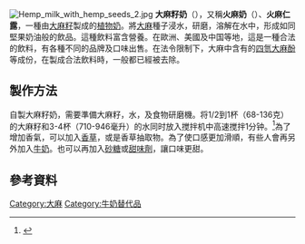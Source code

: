 [[File:Hemp_milk_with_hemp_seeds_2.jpg|thumb]]
'''大麻籽奶'''（{{lang-en|hemp seed milk}}），又稱'''火麻奶'''（{{lang|en|hemp milk}}）、'''火麻仁露'''，一種由[[大麻籽|大麻籽]]製成的[[植物奶|植物奶]]。將[[大麻|大麻]]種子浸水，研磨，溶解在水中，形成如同堅果奶油般的飲品。這種飲料富含營養。在歐洲、美國及中国等地，這是一種合法的飲料，有各種不同的品牌及口味出售。在法令限制下，大麻中含有的[[四氫大麻酚|四氫大麻酚]]等成份，在製成合法飲料時，一般都已經被去除。

==製作方法==
自製大麻籽奶，需要準備大麻籽，水，及食物研磨機。将1/2到1杯（68-136克）的大麻籽和3-4杯（710-946毫升）的水同时放入搅拌机中高速搅拌1分钟。<ref>{{Cite web|url=http://webmd.cn/hemp-milk/|title=大麻牛奶，大麻籽，植物牛奶是什么，坚果型牛奶的健康饮食|accessdate=2018-11-08|work=WebMD|language=zh-CN|archive-date=2018-11-08|archive-url=https://web.archive.org/web/20181108224754/http://webmd.cn/hemp-milk/|dead-url=no}}</ref>為了增加香氣，可以加入[[香草|香草]]，或是香草抽取物。為了使口感更加滑順，有些人會再另外加入[[牛奶|牛奶]]。也可以再加入[[砂糖|砂糖]]或[[甜味劑|甜味劑]]，讓口味更甜。

==參考資料==
{{reflist}}

{{乳}}
[[Category:大麻|Category:大麻]]
[[Category:牛奶替代品|Category:牛奶替代品]]